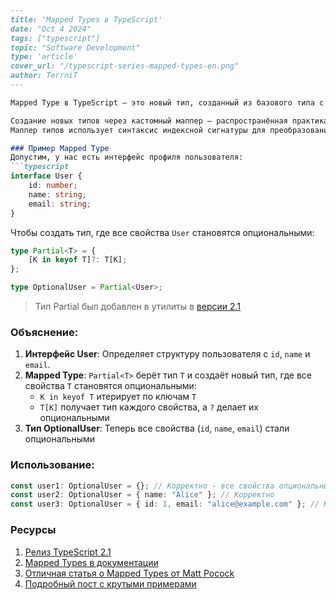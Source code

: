 ```markdown
---
title: 'Mapped Types в TypeScript'
date: "Oct 4 2024"
tags: ["typescript"]
topic: "Software Development"
type: 'article'
cover_url: "/typescript-series-mapped-types-en.png"
author: TerrniT
---

Mapped Type в TypeScript — это новый тип, созданный из базового типа с помощью пользовательской утилиты для маппинга типов.

Создание новых типов через кастомный маппер — распространённая практика, соответствующая принципу DRY (Don't Repeat Yourself). В TypeScript есть различные методы вывода новых типов, и кастомный маппинг один из них.  
Маппер типов использует синтаксис индексной сигнатуры для преобразования юнион-типа и генерации нового типа.

### Пример Mapped Type
Допустим, у нас есть интерфейс профиля пользователя:
```typescript
interface User {
    id: number;
    name: string;
    email: string;
}
```

Чтобы создать тип, где все свойства `User` становятся опциональными:
```typescript
type Partial<T> = {
    [K in keyof T]?: T[K];
};

type OptionalUser = Partial<User>;
```

> Тип Partial был добавлен в утилиты в [версии 2.1](https://www.typescriptlang.org/docs/handbook/release-notes/typescript-2-1.html#partial-readonly-record-and-pick)

### Объяснение:
1. **Интерфейс User**: Определяет структуру пользователя с `id`, `name` и `email`.
2. **Mapped Type**: `Partial<T>` берёт тип `T` и создаёт новый тип, где все свойства `T` становятся опциональными:
   - `K in keyof T` итерирует по ключам `T`
   - `T[K]` получает тип каждого свойства, а `?` делает их опциональными
3. **Тип OptionalUser**: Теперь все свойства (`id`, `name`, `email`) стали опциональными

### Использование:
```typescript
const user1: OptionalUser = {}; // Корректно - все свойства опциональны
const user2: OptionalUser = { name: "Alice" }; // Корректно
const user3: OptionalUser = { id: 1, email: "alice@example.com" }; // Корректно
```

### Ресурсы
1) [Релиз TypeScript 2.1](https://www.typescriptlang.org/docs/handbook/release-notes/typescript-2-1.html#partial-readonly-record-and-pick)    
2) [Mapped Types в документации](https://www.typescriptlang.org/docs/handbook/2/mapped-types.html)
3) [Отличная статья о Mapped Types от Matt Pocock](https://www.totaltypescript.com/concepts/mapped-type)
4) [Подробный пост с крутыми примерами](https://refine.dev/blog/typescript-mapped-types/#introduction)
```